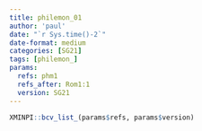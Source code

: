 ```yaml
---
title: philemon_01
author: 'paul'
date: "`r Sys.time()-2`"
date-format: medium
categories: [SG21]
tags: [philemon_]
params:
  refs: phm1
  refs_after: Rom1:1
  version: SG21
---
```


```r
XMINPI::bcv_list_(params$refs, params$version)
```

